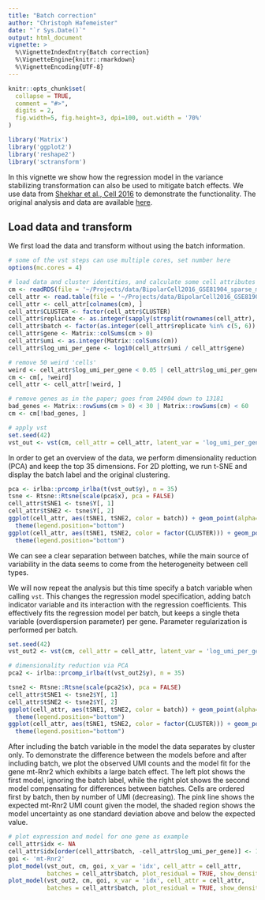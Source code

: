 ```yaml
---
title: "Batch correction"
author: "Christoph Hafemeister"
date: "`r Sys.Date()`"
output: html_document
vignette: >
  %\VignetteIndexEntry{Batch correction}
  %\VignetteEngine{knitr::rmarkdown}
  %\VignetteEncoding{UTF-8}
---
```


```r
knitr::opts_chunk$set(
  collapse = TRUE,
  comment = "#>",
  digits = 2,
  fig.width=5, fig.height=3, dpi=100, out.width = '70%'
)
```

```r
library('Matrix')
library('ggplot2')
library('reshape2')
library('sctransform')
```

In this vignette we show how the regression model in the variance stabilizing transformation can also be used to mitigate batch effects. We use data from [Shekhar et al., Cell 2016](https://www.ncbi.nlm.nih.gov/pubmed/27565351) to demonstrate the functionality. The original analysis and data are available [here](https://github.com/broadinstitute/BipolarCell2016). 

## Load data and transform
We first load the data and transform without using the batch information.

```r
# some of the vst steps can use multiple cores, set number here
options(mc.cores = 4)

# load data and cluster identities, and calculate some cell attributes
cm <- readRDS(file = '~/Projects/data/BipolarCell2016_GSE81904_sparse_matrix.Rds')
cell_attr <- read.table(file = '~/Projects/data/BipolarCell2016_GSE81904_ClustAssignFile.txt', header = TRUE, stringsAsFactors = FALSE, row.names = 1)
cell_attr <- cell_attr[colnames(cm), ]
cell_attr$CLUSTER <- factor(cell_attr$CLUSTER)
cell_attr$replicate <- as.integer(sapply(strsplit(rownames(cell_attr), '_'), function(x) gsub('Bipolar', '', x[1])))
cell_attr$batch <- factor(as.integer(cell_attr$replicate %in% c(5, 6)) + 1)
cell_attr$gene <- Matrix::colSums(cm > 0)
cell_attr$umi <- as.integer(Matrix::colSums(cm))
cell_attr$log_umi_per_gene <- log10(cell_attr$umi / cell_attr$gene)

# remove 50 weird 'cells' 
weird <- cell_attr$log_umi_per_gene < 0.05 | cell_attr$log_umi_per_gene > 0.35
cm <- cm[, !weird]
cell_attr <- cell_attr[!weird, ]

# remove genes as in the paper; goes from 24904 down to 13181
bad_genes <- Matrix::rowSums(cm > 0) < 30 | Matrix::rowSums(cm) < 60
cm <- cm[!bad_genes, ]

# apply vst
set.seed(42)
vst_out <- vst(cm, cell_attr = cell_attr, latent_var = 'log_umi_per_gene', bin_size = 128, show_progress = FALSE)
```

In order to get an overview of the data, we perform dimensionality reduction (PCA) and keep the top 35 dimensions. For 2D plotting, we run t-SNE and display the batch label and the original clustering.

```r
pca <- irlba::prcomp_irlba(t(vst_out$y), n = 35)
tsne <- Rtsne::Rtsne(scale(pca$x), pca = FALSE)
cell_attr$tSNE1 <- tsne$Y[, 1]
cell_attr$tSNE2 <- tsne$Y[, 2]
ggplot(cell_attr, aes(tSNE1, tSNE2, color = batch)) + geom_point(alpha=0.5, shape=16) + 
  theme(legend.position="bottom")
ggplot(cell_attr, aes(tSNE1, tSNE2, color = factor(CLUSTER))) + geom_point(alpha=0.5, shape=16) +
  theme(legend.position="bottom")
```

We can see a clear separation between batches, while the main source of variability in the data seems to come from the heterogeneity between cell types.

We will now repeat the analysis but this time specify a batch variable when calling `vst`. This changes the regression model specification, adding batch indicator variable and its interaction with the regression coefficients. This effectively fits the regression model per batch, but keeps a single theta variable (overdispersion parameter) per gene. Parameter regularization is performed per batch.

```r
set.seed(42)
vst_out2 <- vst(cm, cell_attr = cell_attr, latent_var = 'log_umi_per_gene', batch_var = 'batch', bin_size = 128, show_progress = FALSE)

# dimensionality reduction via PCA
pca2 <- irlba::prcomp_irlba(t(vst_out2$y), n = 35)

tsne2 <- Rtsne::Rtsne(scale(pca2$x), pca = FALSE)
cell_attr$tSNE1 <- tsne2$Y[, 1]
cell_attr$tSNE2 <- tsne2$Y[, 2]
ggplot(cell_attr, aes(tSNE1, tSNE2, color = batch)) + geom_point(alpha=0.5, shape=16) + 
  theme(legend.position="bottom")
ggplot(cell_attr, aes(tSNE1, tSNE2, color = factor(CLUSTER))) + geom_point(alpha=0.5, shape=16) +
  theme(legend.position="bottom")
```

After including the batch variable in the model the data separates by cluster only. To demonstrate the difference between the models before and after including batch, we plot the observed UMI counts and the model fit for the gene mt-Rnr2 which exhibits a large batch effect. The left plot shows the first model, ignoring the batch label, while the right plot shows the second model compensating for differences between batches. Cells are ordered first by batch, then by number of UMI (decreasing). The pink line shows the expected mt-Rnr2 UMI count given the model, the shaded region shows the model uncertainty as one standard deviation above and below the expected value.

```r
# plot expression and model for one gene as example
cell_attr$idx <- NA
cell_attr$idx[order(cell_attr$batch, -cell_attr$log_umi_per_gene)] <- 1:ncol(cm)
goi <- 'mt-Rnr2'
plot_model(vst_out, cm, goi, x_var = 'idx', cell_attr = cell_attr,
           batches = cell_attr$batch, plot_residual = TRUE, show_density = FALSE)
plot_model(vst_out2, cm, goi, x_var = 'idx', cell_attr = cell_attr,
           batches = cell_attr$batch, plot_residual = TRUE, show_density = FALSE)
```

